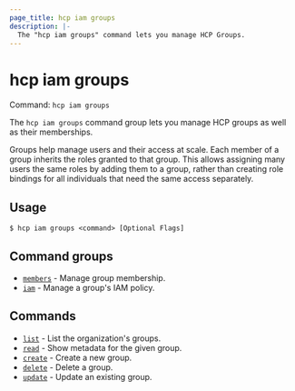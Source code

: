 ```yaml
---
page_title: hcp iam groups
description: |-
  The "hcp iam groups" command lets you manage HCP Groups.
---
```


# hcp iam groups

Command: `hcp iam groups` 

The `hcp iam groups` command group lets you manage HCP groups as well as their
memberships.

Groups help manage users and their access at scale. Each member of a group
inherits the roles granted to that group. This allows assigning many users the
same roles by adding them to a group, rather than creating role bindings for all
individuals that need the same access separately.

## Usage

```shell-session
$ hcp iam groups <command> [Optional Flags]
```

## Command groups

- [`members`](/hcp/docs/cli/commands/iam/groups/members) - Manage group membership.
- [`iam`](/hcp/docs/cli/commands/iam/groups/iam) - Manage a group's IAM policy.

## Commands

- [`list`](/hcp/docs/cli/commands/iam/groups/list) - List the organization's groups.
- [`read`](/hcp/docs/cli/commands/iam/groups/read) - Show metadata for the given group.
- [`create`](/hcp/docs/cli/commands/iam/groups/create) - Create a new group.
- [`delete`](/hcp/docs/cli/commands/iam/groups/delete) - Delete a group.
- [`update`](/hcp/docs/cli/commands/iam/groups/update) - Update an existing group.

